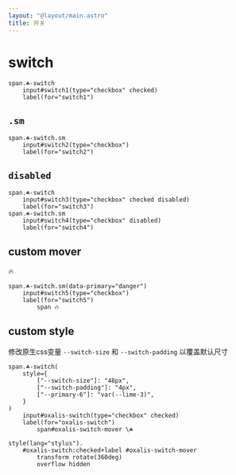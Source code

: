 ```yaml
---
layout: "@layout/main.astro"
title: 开关
---
```




# switch


<Switch id="switch1" checked />

```pug
span.☘-switch
    input#switch1(type="checkbox" checked)
    label(for="switch1")
```


## `.sm`

<Switch id="switch2" sm/>

```pug
span.☘-switch.sm
    input#switch2(type="checkbox")
    label(for="switch2")
```

## `disabled`

<Switch id="switch3" checked disabled/>
<Switch id="switch4" sm disabled/>

```pug
span.☘-switch
    input#switch3(type="checkbox" checked disabled)
    label(for="switch3")
span.☘-switch.sm
    input#switch4(type="checkbox" disabled)
    label(for="switch4")
```

## custom mover

<Switch id="switch5" primary="danger" sm>
    <span>🔥</span>
</Switch>

```pug
span.☘-switch.sm(data-primary="danger")
    input#switch5(type="checkbox")
    label(for="switch5")
        span 🔥
```

## custom style

修改原生css变量 `--switch-size` 和 `--switch-padding` 以覆盖默认尺寸

<OxalisSwitch/>

```pug
span.☘-switch(
    style={
        ["--switch-size"]: "48px",
        ["--switch-padding"]: "4px",
        ["--primary-6"]: "var(--lime-3)",
    }
)
    input#oxalis-switch(type="checkbox" checked)
    label(for="oxalis-switch")
        span#oxalis-switch-mover \☘

style(lang="stylus").
    #oxalis-switch:checked+label #oxalis-switch-mover
        transform rotate(360deg)
        overflow hidden 
```
